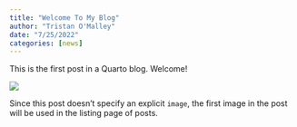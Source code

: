 ```yaml
---
title: "Welcome To My Blog"
author: "Tristan O'Malley"
date: "7/25/2022"
categories: [news]
---
```


This is the first post in a Quarto blog. Welcome!

![](thumbnail.jpg)

Since this post doesn't specify an explicit `image`, the first image in the post will be used in the listing page of posts.
